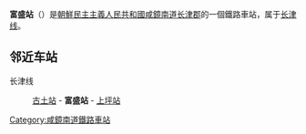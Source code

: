 {{unreferenced|time=2015-02-14T16:50:42+00:00}}
{{朝鮮半島車站資訊
|公司色 = blue
|文字色 = 
|站名 = 富盛站
|圖片 = 
|pxl = 
|圖片說明 =
|前一站 = [[古土站|古土]]
|前一站距離 = 5.2
|後一站距離 = 2.8
|後一站 = [[上坪站_(咸镜南道)|上坪]]
|所屬路線 = [[长津线|长津线]]
|距離 = 46.4
|起點站 = [[荣光站_(咸镜南道)|荣光]]
|諺文 = 부성역
|朝鮮漢字 = 富盛驛
|文觀部式 = 
|馬-賴式 = Pusŏng-yŏk
|副站名 = 
|車站編號 = 
|停站路線數 = 
|所屬公司 = [[朝鮮民主主義人民共和國鐵道省|朝鮮民主主義人民共和國鐵道省]]
|所在地 =[[咸鏡南道|咸鏡南道]][[长津郡|长津郡]]
|車站構造 = 地面车站
|月台配置 = 
|啟用年月日 =
|廢站年月日 = 
|上下車人次 = 
|統計年度 = 
|轉車 = 
|備註 = 
|全寬備註 = 
}}

'''富盛站'''（{{lang-ko|부성역}}）是[[朝鮮民主主義人民共和國|朝鮮民主主義人民共和國]][[咸鏡南道|咸鏡南道]][[长津郡|长津郡]]的一個鐵路車站，属于[[长津线|长津线]]。

==邻近车站==
长津线
:[[古土站|古土站]] - '''富盛站''' - [[上坪站_(咸镜南道)|上坪站]]

{{朝鲜铁路小作品}}

{{长津线}}

[[Category:咸鏡南道鐵路車站|Category:咸鏡南道鐵路車站]]